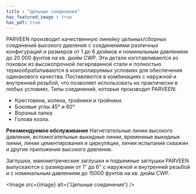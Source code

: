 ```yaml
---
title : "Цельные соединения"
has_featured_image : true
has_pdf: true
---
```


PARVEEN производит качественную линейку цельных/сборных соединений высокого давления с соединениями различных конфигураций и размеров от 1 до 6 дюймов и номинальным давлением до 20 000 фунтов на кв. дюйм CWP. Эти детали изготавливаются из поковок из высокопрочной легированной стали и полностью термообрабатываются в контролируемых условиях для обеспечения одинакового качества. Поставляются в комбинациях с наружной и внутренней резьбой, что позволяет использовать их практически в любых условиях. Типы соединений, которые производит PARVEEN:
* Крестовина, колена, тройники и тройники.
* Боковые углы 45° и 60°
* Воронья лапка
* Голова козла.

**Рекомендуемое обслуживание**
Нагнетательные линии высокого давления, вспомогательные выкидные линии, временные выкидные линии, линии цементирования и циркуляции, линии испытания скважин и другие приложения высокого давления.

Заглушки, манометрические заглушки и подъемные заглушки PARVEEN выпускаются с размерами от 1" до 6" с наружной и внутренней резьбой и с номинальным давлением до 15000 фунтов на кв. дюйм CWP.

<Image src={image} alt={'Цельные соединения'} />